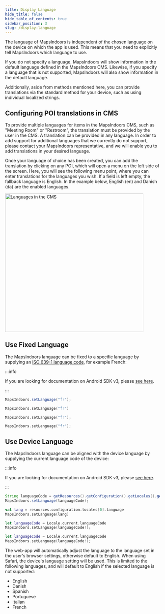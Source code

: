 ```yaml
---
title: Display Language
hide_title: false
hide_table_of_contents: true
sidebar_position: 3
slug: /display-language
---
```



The language of MapsIndoors is independent of the chosen language on the device on which the app is used. This means that you need to explicitly tell MapsIndoors which language to use.

If you do not specify a language, MapsIndoors will show information in the default language defined in the MapsIndoors CMS. Likewise, if you specify a language that is not supported, MapsIndoors will also show information in the default language.

Additionally, aside from methods mentioned here, you can provide translations via the standard method for your device, such as using individual localized strings.

## Configuring POI translations in CMS

To provide multiple languages for items in the MapsIndoors CMS, such as "Meeting Room" or "Restroom", the translation must be provided by the user in the CMS. A translation can be provided in any language. In order to add support for additional languages that we currently do not support, please contact your MapsIndoors representative, and we will enable you to add translations in your desired language.

Once your language of choice has been created, you can add the translation by clicking on any POI, which will open a menu on the left side of the screen. Here, you will see the following menu point, where you can enter translations for the languages you wish. If a field is left empty, the fallback language is English. In the example below, English (en) and Danish (da) are the enabled languages.

<img src="/img/map/cms-languages.PNG" alt="Languages in the CMS" width="450"/>

## Use Fixed Language

The MapsIndoors language can be fixed to a specific language by supplying an [ISO 639-1 language code](https://en.wikipedia.org/wiki/List_of_ISO_639-1_codes), for example French:

<Tabs groupId="display-rules">
<TabItem value="android" label="Android v4" default>

:::info

If you are looking for documentation on Android SDK v3, please [see here](https://docs-legacy.mapsindoors.com/content/legacy/android_v3/).

:::

<Tabs groupId="display-rules-platform">
<TabItem value="java" label="Java" default>

```java
MapsIndoors.setLanguage("fr");
```


</TabItem>
<TabItem value="kotlin" label="Kotlin" default>

```kotlin
MapsIndoors.setLanguage("fr")
```

</TabItem>
</Tabs>

</TabItem>
<TabItem value="ios-v3" label="iOS v3">

```swift
MapsIndoors.setLanguage("fr");
```

</TabItem>
<TabItem value="ios-v4" label="iOS v4">

```swift
MapsIndoors.setLanguage("fr");
```

</TabItem>
</Tabs>

## Use Device Language

The MapsIndoors language can be aligned with the device language by supplying the current language code of the device:

<Tabs groupId="display-rules">
<TabItem value="android" label="Android v4" default>

:::info

If you are looking for documentation on Android SDK v3, please [see here](https://docs-legacy.mapsindoors.com/content/legacy/android_v3/).

:::

<Tabs groupId="display-rules-platform">
<TabItem value="java" label="Java" default>

```java
String languageCode = getResources().getConfiguration().getLocales().get(0).getLanguage();
MapsIndoors.setLanguage(languageCode);
```

</TabItem>
<TabItem value="kotlin" label="Kotlin" default>

```kotlin
val lang = resources.configuration.locales[0].language
MapsIndoors.setLanguage(lang)
```

</TabItem>
</Tabs>

</TabItem>
<TabItem value="ios-v3" label="iOS v3">


```swift
let languageCode = Locale.current.languageCode
MapsIndoors.setLanguage(languageCode!);
```

</TabItem>
<TabItem value="ios-v4" label="iOS v4">


```swift
let languageCode = Locale.current.languageCode
MapsIndoors.setLanguage(languageCode!);
```

</TabItem>
<TabItem value="web" label="Web v4">

The web-app will automatically adjust the language to the language set in the user's browser settings, otherwise default to English. When using Safari, the device's language setting will be used. This is limited to the following languages, and will default to English if the selected language is not supported:

* English
* Danish
* Spanish
* Portuguese
* Italian
* French


</TabItem>
</Tabs>

